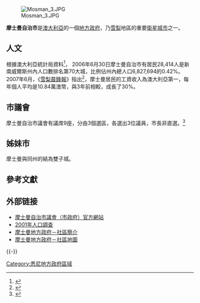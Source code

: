 {{noteTA
|G1 = 地名
}}
{{coord|33|50|S|151|15|E|display=title|region:AU_type:adm2nd_source:dewiki}}
{{Infobox Australian Place |type = lga 
|name     = 摩士曼自治市
|state    = 新南威爾斯州
|image    = Mosman lga sydney.png
|caption  = 
|pop      = 28,414
|density  = 3000
|area     = 9
|est      = 
|seat     = 摩士曼
|mayor    = Anne Connon（Independent）
|region   = [[悉尼|雪梨]]
|logo     = 
|url      = http://www.mosman.nsw.gov.au/
|stategov = 北岸
|fedgov   = 華令加
|near-nw  = [[威樂比市|威樂比市]]
|near-n   = [[曼利議會|曼利議會]]
|near-ne  = 
|near-e   = 
|near-w   = [[北雪梨議會|北雪梨議會]]
| near-sw  = [[雪梨市|雪梨市]] 
|near-s   = [[胡拉勒自治市|胡拉勒自治市]]
|near-se  = [[胡拉勒自治市|胡拉勒自治市]]
}}
[[File:Mosman_3.JPG|thumb]]

'''摩士曼自治市'''是[[澳大利亞|澳大利亞]]的一個[[地方政府區域|地方政府]]，乃[[悉尼|雪梨]]地區的重要[[衛星城市|衛星城市]]之一。

== 人文 ==
根據澳大利亞統計局資料<ref>{{cite web 
|publisher = [[澳大利亚统计局|ABS]] 
|title = Regional Population Growth, Australia, 2005-06 (catalogue no.: 3218.0) 
|url = http://abs.gov.au 
|accessdate = 2007-03-12 
|archive-date = 2011-06-29 
|archive-url = https://web.archive.org/web/20110629070252/http://www.abs.gov.au/ 
|dead-url = no 
}}</ref>，
2006年6月30日摩士曼自治市有居民28,414人是新南威爾斯州內人口數排名第70大城，比例佔州內總人口6,827,694的0.42%。2007年6月，《[[雪梨晨鋒報|雪梨晨鋒報]]》指出<ref>{{Cite web |url=http://www.epochtimes.com/b5/9/12/19/n2759381.htm |title=Mosman工資收入居全國之首 |access-date=2010-01-30 |archive-date=2019-06-04 |archive-url=https://web.archive.org/web/20190604112828/http://www.epochtimes.com/b5/9/12/19/n2759381.htm |dead-url=no }}</ref>，摩士曼居民的工資收入為澳大利亞第一，每年個人平均是10.84萬澳幣，與3年前相較，成長了30%。

== 市議會 ==
摩士曼自治市議會有議席9座，分由3個選區，各選出3位議員，市長非直選。<ref name=EC>{{cite web|url = http://www.lg.elections.nsw.gov.au/LGE2008/result.Mosman.html|title = Mosman Municipal Council|work = 2008 Election results|publisher = Electoral Commission NSW|accessdate = 2009-08-02|archive-url = https://web.archive.org/web/20090921161928/http://www.lg.elections.nsw.gov.au/LGE2008/result.Mosman.html|archive-date = 2009-09-21|dead-url = yes}}</ref> 

==姊妹市==
摩士曼與同州的{{tsl|en|Glen Innes, New South Wales||格林茵斯}}結為雙子城。

==參考文獻==
{{Reflist}}

==外部链接==
*[http://www.mosman.nsw.gov.au/ 摩士曼自治市議會（市政府）官方網站] {{Wayback|url=http://www.mosman.nsw.gov.au/ |date=20210315015122 }}
*[http://www.abs.gov.au/ausstats/abs@census.nsf/Lookup2001Census/9FEEA7FC110EB614CA256BBE0083BB23 2001年人口調查] {{Wayback|url=http://www.abs.gov.au/ausstats/abs@census.nsf/Lookup2001Census/9FEEA7FC110EB614CA256BBE0083BB23 |date=20190617123516 }}
*[https://web.archive.org/web/20070703074118/http://www.id.com.au/mosman/commprofile/default.asp?bhcp=1 摩士曼地方政府－社區簡介]
*[https://web.archive.org/web/20070907083032/http://www.id.com.au/mosman/atlas/Default.asp?bhcp=1 摩士曼地方政府－社區地圖]

{{-}}
{{Sydney regions}}

[[Category:悉尼地方政府區域|Category:悉尼地方政府區域]]